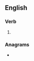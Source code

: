 ==English==

===Verb===
{{head|en|verb form}}

# {{en-past of|net}}

===Anagrams===
* {{anagrams|en|a=deentt|detent|tented}}